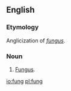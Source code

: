 ==English==
===Etymology===
Anglicization of ''[[fungus]]''.

===Noun===
{{en-noun}}

# {{rare}} [[fungus|Fungus]].

[[io:fung]]
[[pl:fung]]